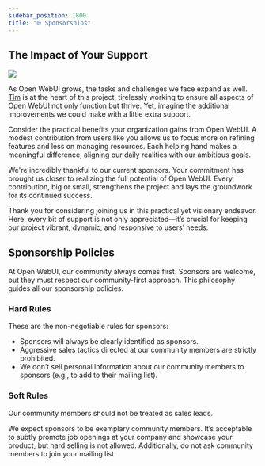 ```yaml
---
sidebar_position: 1800
title: "🌐 Sponsorships"
---
```


<TopBanners />

## The Impact of Your Support


[![](https://img.shields.io/static/v1?label=Sponsor&message=%E2%9D%A4&logo=GitHub&color=%23fe8e86)](https://github.com/sponsors/tjbck)

As Open WebUI grows, the tasks and challenges we face expand as well. [Tim](/team) is at the heart of this project, tirelessly working to ensure all aspects of Open WebUI not only function but thrive. Yet, imagine the additional improvements we could make with a little extra support.

Consider the practical benefits your organization gains from Open WebUI. A modest contribution from users like you allows us to focus more on refining features and less on managing resources. Each helping hand makes a meaningful difference, aligning our daily realities with our ambitious goals.

We're incredibly thankful to our current sponsors. Your commitment has brought us closer to realizing the full potential of Open WebUI. Every contribution, big or small, strengthens the project and lays the groundwork for its continued success.

Thank you for considering joining us in this practical yet visionary endeavor. Here, every bit of support is not only appreciated—it’s crucial for keeping our project vibrant, dynamic, and responsive to users’ needs.




## Sponsorship Policies

At Open WebUI, our community always comes first. Sponsors are welcome, but they must respect our community-first approach. This philosophy guides all our sponsorship policies.

### Hard Rules

These are the non-negotiable rules for sponsors:

- Sponsors will always be clearly identified as sponsors.
- Aggressive sales tactics directed at our community members are strictly prohibited.
- We don’t sell personal information about our community members to sponsors (e.g., to add to their mailing list).

### Soft Rules

Our community members should not be treated as sales leads.

We expect sponsors to be exemplary community members. It’s acceptable to subtly promote job openings at your company and showcase your product, but hard selling is not allowed. Additionally, do not ask community members to join your mailing list.
